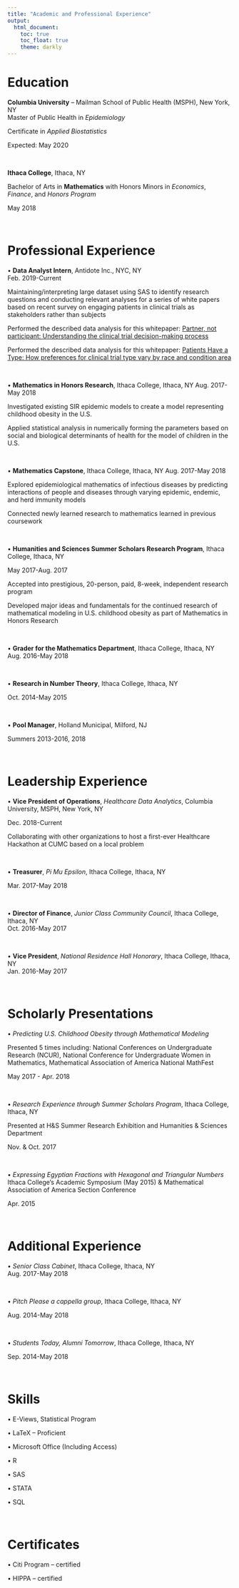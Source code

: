 ```yaml
---
title: "Academic and Professional Experience"
output: 
  html_document:
    toc: true
    toc_float: true
    theme: darkly
---
```


# Education
**Columbia University** – Mailman School of Public Health (MSPH), New York, NY                                                    
Master of Public Health in _Epidemiology_

Certificate in _Applied Biostatistics_

Expected: May 2020

 $~$
 
**Ithaca College**, Ithaca, NY			           	

Bachelor of Arts in **Mathematics** with Honors	Minors in _Economics_, _Finance_, and _Honors Program_

May 2018

$~$
 
# Professional Experience

•	**Data Analyst Intern**, Antidote Inc., NYC, NY 								         
Feb. 2019-Current

Maintaining/interpreting large dataset using SAS to identify research questions and conducting relevant analyses for a series of white papers based on recent survey on engaging patients in clinical trials as stakeholders rather than subjects

Performed the described data analysis for this whitepaper: [Partner, not participant: Understanding the clinical trial decision-making process](https://www.antidote.me/partner-not-participant-understanding-the-clinical-trial-decision-making-process-whitepaper?utm_content=101279636&utm_medium=social&utm_source=linkedin&hss_channel=lcp-15078931)

Performed the described data analysis for this whitepaper: [Patients Have a Type: How preferences for clinical trial type vary by race and condition area](https://www.antidote.me/patients-have-a-type)

 $~$
 
•	**Mathematics in Honors Research**, Ithaca College, Ithaca, NY			                                                           		               Aug. 2017-May 2018 

Investigated existing SIR epidemic models to create a model representing childhood obesity in the U.S. 

Applied statistical analysis in numerically forming the parameters based on social and biological                  determinants of health for the model of children in the U.S. 

 $~$
 
•	**Mathematics Capstone**, Ithaca College, Ithaca, NY		                         	                                                                Aug. 2017-May 2018 

Explored epidemiological mathematics of infectious diseases by predicting interactions of people                                and diseases through varying epidemic, endemic, and herd immunity models 

Connected newly learned research to mathematics learned in previous coursework

 $~$
 
•	**Humanities and Sciences Summer Scholars Research Program**, Ithaca College, Ithaca, NY                                       		     

May 2017-Aug. 2017

Accepted into prestigious, 20-person, paid, 8-week, independent research program

Developed major ideas and fundamentals for the continued research of mathematical modeling in                                 U.S. childhood obesity as part of Mathematics in Honors Research

 $~$
 
•	**Grader for the Mathematics Department**, Ithaca College, Ithaca, NY                	                                    		               
Aug. 2016-May 2018

 $~$
 
•	**Research in Number Theory**, Ithaca College, Ithaca, NY			        

Oct. 2014-May 2015 

 $~$
 
•	**Pool Manager**, Holland Municipal, Milford, NJ

Summers 2013-2016, 2018

$~$

# Leadership Experience
•	**Vice President of Operations**, _Healthcare Data Analytics_, Columbia University, MSPH, New York, NY	                                

Dec. 2018-Current

Collaborating with other organizations to host a first-ever Healthcare Hackathon at CUMC based on a local problem

$~$

•	**Treasurer**, _Pi Mu Epsilon_, Ithaca College, Ithaca, NY	  

Mar. 2017-May 2018

$~$

•	**Director of Finance**, _Junior Class Community Council_, Ithaca College, Ithaca, NY                  
Oct. 2016-May 2017

$~$

•	**Vice President**, _National Residence Hall Honorary_, Ithaca College, Ithaca, NY                                           
Jan. 2016-May 2017

$~$

# Scholarly Presentations
•	_Predicting U.S. Childhood Obesity through Mathematical Modeling_                        

Presented 5 times including: National Conferences on Undergraduate Research (NCUR), National Conference for Undergraduate Women in Mathematics, Mathematical Association of America National MathFest     

May 2017 - Apr. 2018

 $~$
 
•	_Research Experience through Summer Scholars Program_, Ithaca College, Ithaca, NY

Presented at H&S Summer Research Exhibition and Humanities & Sciences Department      

Nov. & Oct. 2017

 $~$
 
•	_Expressing Egyptian Fractions with Hexagonal and Triangular Numbers_
Ithaca College’s Academic Symposium (May 2015)  &  Mathematical Association of America Section Conference                   

Apr. 2015

 $~$

# Additional Experience
•	_Senior Class Cabinet_, Ithaca College, Ithaca, NY				    
Aug. 2017-May 2018

$~$

•	_Pitch Please a cappella group_, Ithaca College, Ithaca, NY	       	                                

Aug. 2014-May 2018

$~$

•	_Students Today, Alumni Tomorrow_, Ithaca College, Ithaca, NY		                             

Sep. 2014-May 2018

$~$

# Skills
•	E-Views, Statistical Program 

• LaTeX – Proficient

• Microsoft Office (Including Access)

•	R

•	SAS

• STATA 

• SQL

$~$ 

# Certificates
•	Citi Program – certified  

• HIPPA – certified


